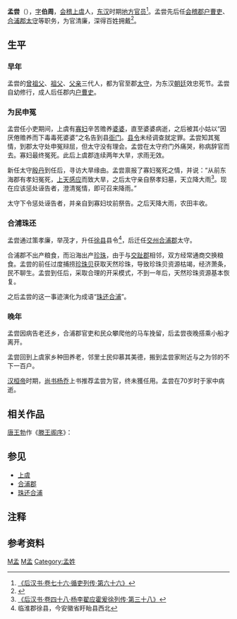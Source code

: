 {{Infobox Biography
| subject_name   = 孟尝
| image_name     = 
| image_size     = 
| image_caption  = 
| date_of_birth  = 不详
| place_of_birth = [[东汉|东汉]][[会稽|会稽]][[上虞|上虞]]
| date_of_death  = [[汉桓帝|汉桓帝]]时期（132年-167年）
| place_of_death = [[东汉|东汉]][[会稽|会稽]][[上虞|上虞]]
| occupation     = 东汉[[官吏|官吏]]
}}

'''孟尝'''（{{bd|？||？||catIdx=M孟}}），[[表字|字]]'''伯周'''，[[会稽|会稽]][[上虞|上虞]]人，[[东汉|东汉]]时期[[地方官员|地方官员]]<ref>[[s:后汉书/卷76|《后汉书·卷七十六·循吏列传·第六十六》]]</ref>。孟尝先后任[[会稽郡|会稽郡]][[户曹吏|户曹吏]]、[[合浦郡|合浦郡]][[太守|太守]]等职务，为官清廉，深得百姓拥戴<ref>{{cite web|url=http://library.sx.zj.cn/tese-001-fz.asp?cid=293&dcid=199|title=绍兴方志：嘉泰会稽志|accessdate=2009-03-02|work=|publisher=|date=}}{{dead link|date=2017年12月 |bot=InternetArchiveBot |fix-attempted=yes }}</ref>。

==生平==

===早年===

孟尝的[[曾祖父|曾祖父]]、[[祖父|祖父]]、[[父亲|父亲]]三代人，都为官至郡[[太守|太守]]，为东汉[[朝廷|朝廷]]效忠死节。孟尝自幼修行，成人后任郡内[[户曹史|户曹史]]。

===为民申冤===

孟尝任小吏期间，上虞有[[寡妇|寡妇]]辛苦赡养[[婆婆|婆婆]]，直至婆婆病逝，之后被其小姑以“因厌倦赡养而下毒毒死婆婆”之名告到县[[衙门|衙门]]。[[县令|县令]]未经调查就定罪。孟尝知其冤情，到郡太守处申冤辩屈，但太守没有理会。孟尝在太守府门外痛哭，称病辞官而去。寡妇最终冤死。此后上虞郡连续两年大旱，求雨无效。

新任太守[[殷丹|殷丹]]到任后，寻访大旱缘由。孟尝禀报了寡妇冤死之情，并说：“从前东海郡有孝妇冤死，[[天人感應|上天感应]]而致大旱，之后太守亲自祭孝妇墓，天立降大雨<ref>[[s:后汉书/卷48|《后汉书·卷四十八·杨李翟应霍爰徐列传·第三十八》]]</ref>。现在应该惩处诬告者，澄清冤情，即可召来降雨。”

太守下令惩处诬告者，并亲自到寡妇坟前祭告。之后天降大雨，农田丰收。

===合浦珠还===

孟尝通过策孝廉，举茂才，升任[[徐县|徐县]]县令<ref group="注">临淮郡徐县，今安徽省盱眙县西北</ref>，后迁任[[交州|交州]][[合浦郡|合浦郡]]太守。

合浦郡不出产粮食，而沿海出产[[珍珠|珍珠]]，由于与[[交趾郡|交趾郡]]相邻，双方经常通商交换粮食。孟尝的前任过度捕捞[[珍珠贝|珍珠贝]]获取天然珍珠，导致珍珠贝资源枯竭，经济萧条，民不聊生。孟尝到任后，采取合理的开采模式，不到一年后，天然珍珠资源基本恢复。

之后孟尝的这一事迹演化为成语“[[珠还合浦|珠还合浦]]”。

===晚年===
孟尝因病告老还乡，合浦郡官吏和民众攀爬他的马车挽留，后孟尝夜晚搭乘小船才离开。

孟尝回到上虞家乡种田养老，邻里士民仰慕其美德，搬到孟尝家附近与之为邻的不下一百户。

[[汉桓帝|汉桓帝]]时期，[[尚书|尚书]][[杨乔|杨乔]]上书推荐孟尝为官，终未獲任用。孟尝在70岁时于家中病逝。

==相关作品==
[[唐|唐]][[王勃|王勃]]作《[[滕王阁序|滕王阁序]]》：
{{quote|
孟尝高洁，空余报国之情；阮籍猖狂，岂效穷途之哭<ref>[[s:滕王阁序|《滕王阁序》]]</ref>？
}}

==参见==
*[[上虞|上虞]]
*[[合浦郡|合浦郡]]
*[[珠还合浦|珠还合浦]]


==注释==
<div class="references-small">
<references group="注"/>
</div>


==参考资料==
<div class="references-small">
<references />
</div>

[[Category:東漢縣令|M孟]]
[[Category:東漢太守|M孟]]
[[Category:孟姓|Category:孟姓]]